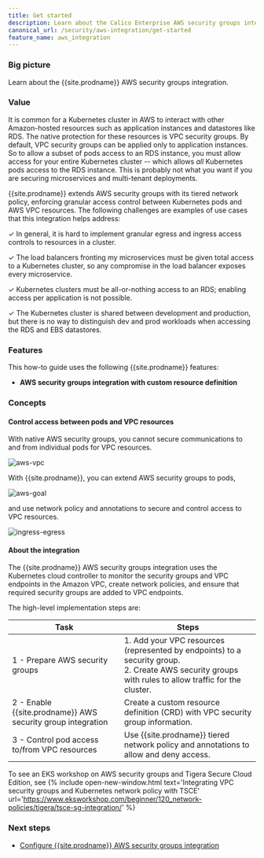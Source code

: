 ```yaml
---
title: Get started
description: Learn about the Calico Enterprise AWS security groups integration.
canonical_url: /security/aws-integration/get-started
feature_name: aws_integration
---
```


### Big picture

Learn about the {{site.prodname}} AWS security groups integration. 

### Value

It is common for a Kubernetes cluster in AWS to interact with other Amazon-hosted resources such as application instances and datastores like RDS. The native protection for these resources is VPC security groups. By default, VPC security groups can be applied only to application instances. So to allow a subset of pods access to an RDS instance, you must allow access for your entire Kubernetes cluster -- which allows *all* Kubernetes pods access to the RDS instance. This is probably not what you want if you are securing microservices and multi-tenant deployments. 

{{site.prodname}} extends AWS security groups with its tiered network policy, enforcing granular access control between Kubernetes pods and AWS VPC resources. The following challenges are examples of use cases that this integration helps address:

✓ In general, it is hard to implement granular egress and ingress access controls to resources in a cluster.

✓ The load balancers fronting my microservices must be given total access to a Kubernetes cluster, so any compromise in the load balancer exposes every microservice.

✓ Kubernetes clusters must be all-or-nothing access to an RDS; enabling access per application is not possible.
 
✓ The Kubernetes cluster is shared between development and production, but there is no way to distinguish dev and prod workloads when accessing the RDS and EBS datastores.

### Features

This how-to guide uses the following {{site.prodname}} features:

- **AWS security groups integration with custom resource definition**

### Concepts

#### Control access between pods and VPC resources

With native AWS security groups, you cannot secure communications to and from individual pods for VPC resources. 

![aws-vpc]({{site.baseurl}}/images/aws-security-groups/aws-security-groups.png)

With {{site.prodname}}, you can extend AWS security groups to pods, 

![aws-goal]({{site.baseurl}}/images/aws-security-groups/aws-pods.png)

and use network policy and annotations to secure and control access to VPC resources.

![ingress-egress]({{site.baseurl}}/images/aws-security-groups/ingress-egress.png) 

#### About the integration

The {{site.prodname}} AWS security groups integration uses the Kubernetes cloud controller to monitor the security groups and VPC endpoints in the Amazon VPC, create network policies, and ensure that required security groups are added to VPC endpoints.

The high-level implementation steps are: 

| Task                                                        | Steps                                                        |
| ----------------------------------------------------------- | ------------------------------------------------------------ |
| 1 - Prepare AWS security groups                             | 1. Add your VPC resources (represented by endpoints) to a security group.<br />2. Create AWS security groups with rules to allow traffic for the cluster. |
| 2 - Enable {{site.prodname}} AWS security group integration | Create a custom resource definition (CRD) with VPC security group information. |
| 3 - Control pod access to/from VPC resources                | Use {{site.prodname}} tiered network policy and annotations to allow and deny access. |

To see an EKS workshop on AWS security groups and Tigera Secure Cloud Edition, see {% include open-new-window.html text='Integrating VPC security groups and Kubernetes network policy with TSCE' url='https://www.eksworkshop.com/beginner/120_network-policies/tigera/tsce-sg-integration/' %} 

### Next steps

- [Configure {{site.prodname}} AWS security groups integration]({{site.baseurl}}/security/aws-integration/aws-security-group-integration)
